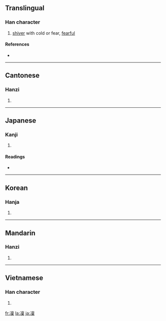 {{also|凛}}
==Translingual==

===Han character===
{{Han char|rn=15|rad=冫|as=13|sn=15|four=3019<sub>1</sub>|canj=戈一卜田木 (IMYWD)}}

# [[shiver]] with cold or fear, [[fearful]]

====References====
* {{Han ref|kx=0133.441|dkj=01717|dj=0298.250|hdz=10301.130|uh=51DC|ud=20956|bh=BBFE|bd=48126}}

----

==Cantonese==

===Hanzi===
{{yue-hanzi|jyut=|y=lam5}}

# {{defn|Cantonese|sort=冫13}}

----

==Japanese==

===Kanji===
{{ja-kanji|grade=|rs=冫13}}

# {{defn|Japanese}}

====Readings====
* {{ja-readings|on=[[りん]] (rin)|kun=[[さむい]] (samui), [[すさまじい]] (susamajii), [[おそれる]] (osoreru)}}

----

==Korean==

===Hanja===
{{ko-hanja|hangeul=름|rv=reum|mr=rŭm}}

# {{defn|Korean|sort=冫13}}

----

==Mandarin==

===Hanzi===
{{cmn-hanzi|sim=凛|pin=[[lǐn]] ([[lin3]])|wg=lin<sup>3</sup>}}

# {{defn|Mandarin|sort=冫13}}

----

==Vietnamese==

===Han character===
{{vi-hantu|[[lẫm]]|rs=冫13}}

# {{defn|Vietnamese|sort=冫13}}

[[fr:凜]]
[[la:凜]]
[[ja:凜]]